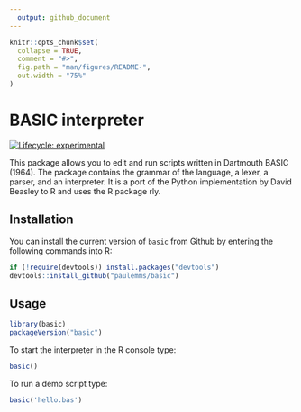 ```yaml
---
  output: github_document
---
```


<!-- README.md is generated from README.Rmd. Please edit that file -->

```r
knitr::opts_chunk$set(
  collapse = TRUE,
  comment = "#>",
  fig.path = "man/figures/README-",
  out.width = "75%"
)
```

# BASIC interpreter

<!-- badges: start -->
[![Lifecycle: experimental](https://img.shields.io/badge/lifecycle-experimental-orange.svg)](https://lifecycle.r-lib.org/articles/stages.html#experimental)
<!-- badges: end -->

This package allows you to edit and run scripts written in Dartmouth BASIC (1964). The package contains the grammar of the language, a lexer, a parser, and an interpreter. It is a port of the Python implementation by David Beasley to R and uses the R package rly. 

## Installation

You can install the current version of `basic` from Github by
entering the following commands into R:

```r
if (!require(devtools)) install.packages("devtools")
devtools::install_github("paulemms/basic")
```

## Usage
```r
library(basic)
packageVersion("basic")
```

To start the interpreter in the R console type:
```r
basic()
```

To run a demo script type:
```r
basic('hello.bas')
```
